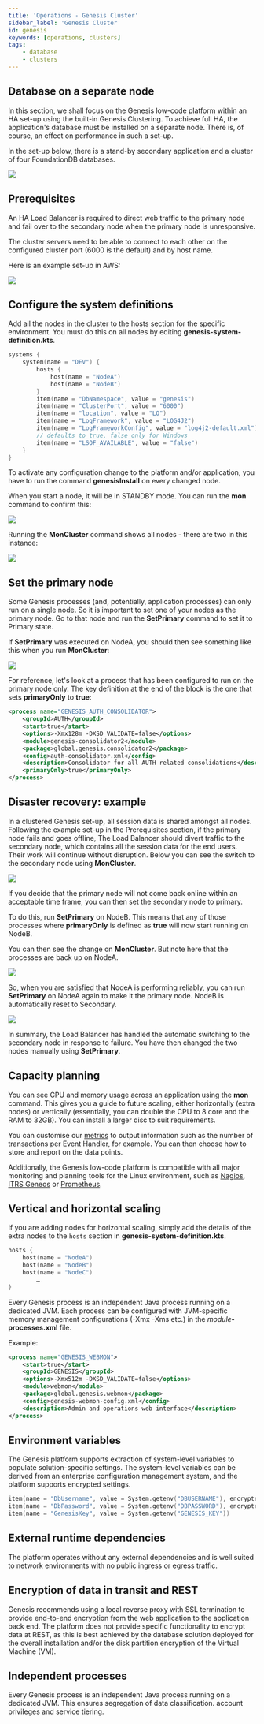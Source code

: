 ```yaml
---
title: 'Operations - Genesis Cluster'
sidebar_label: 'Genesis Cluster'
id: genesis
keywords: [operations, clusters]
tags:
    - database
    - clusters
---
```




## Database on a separate node
In this section, we shall focus on the Genesis low-code platform within an HA set-up using the built-in Genesis Clustering. To achieve full HA, the application's database must be installed on a separate node. There is, of course, an effect on performance in such a set-up.

In the set-up below, there is a stand-by secondary application and a cluster of four FoundationDB databases.

![](/img/cluster-db.png)

## Prerequisites
An HA Load Balancer is required to direct web traffic to the primary node and fail over to the secondary node when the primary node is unresponsive.

The cluster servers need to be able to connect to each other on the configured cluster port (6000 is the default) and by host name.

Here is an example set-up in AWS:

![](/img/cluster-1.png)

## Configure the system definitions

Add all the nodes in the cluster to the hosts section for the specific environment. You must do this on all nodes by editing **genesis-system-definition.kts**.

```kotlin
systems {
    system(name = "DEV") {
        hosts {
            host(name = "NodeA")
            host(name = "NodeB")
        }
        item(name = "DbNamespace", value = "genesis")
        item(name = "ClusterPort", value = "6000")
        item(name = "location", value = "LO")
        item(name = "LogFramework", value = "LOG4J2")
        item(name = "LogFrameworkConfig", value = "log4j2-default.xml")
        // defaults to true, false only for Windows
        item(name = "LSOF_AVAILABLE", value = "false")
    }
}
```

To activate any configuration change to the platform and/or application, you have to run the command **genesisInstall** on every changed node.

When you start a node, it will be in STANDBY mode. You can run the **mon** command to confirm this:

![](/img/cluster-2-mon.png)

Running the **MonCluster** command shows all nodes - there are two in this instance:

![](/img/cluster-3-moncluster.png)

## Set the primary node

Some Genesis processes (and, potentially, application processes) can only run on a single node. So it is important to set one of your nodes as the primary node. Go to that node and run the **SetPrimary** command to set it to Primary state.

If **SetPrimary** was executed on NodeA, you should then see something like this when you run **MonCluster**:

![](/img/cluster-nodea-now-primary.png)

For reference, let's look at a process that has been configured to run on the primary node only. The key definition at the end of the block is the one that sets **primaryOnly** to **true**:

```xml
<process name="GENESIS_AUTH_CONSOLIDATOR">
    <groupId>AUTH</groupId>
    <start>true</start>
    <options>-Xmx128m -DXSD_VALIDATE=false</options>
    <module>genesis-consolidator2</module>
    <package>global.genesis.consolidator2</package>
    <config>auth-consolidator.xml</config>
    <description>Consolidator for all AUTH related consolidations</description>
    <primaryOnly>true</primaryOnly>
</process>
```

## Disaster recovery: example

In a clustered Genesis set-up, all session data is shared amongst all nodes. Following the example set-up in the Prerequisites section, if the primary node fails and goes offline, The Load Balancer should divert traffic to the secondary node, which contains all the session data for the end users. Their work will continue without disruption. Below you can see the switch to the secondary node using **MonCluster**.

![](/img/cluster-4-disaster-a.png)

If you decide that the primary node will not come back online within an acceptable time frame, you can then set the secondary node to primary.

To do this, run **SetPrimary** on NodeB. This means that any of those processes where **primaryOnly** is defined as **true** will now start running on NodeB.

You can then see the change on **MonCluster**. But note here that the processes are back up on NodeA.

![](/img/cluster-5-disaster-c.png)

So, when you are satisfied that NodeA is performing reliably, you can run **SetPrimary** on NodeA again to make it the primary node. NodeB is automatically reset to Secondary.

![](/img/cluster-6-disasterd.png)

In summary, the Load Balancer has handled the automatic switching to the secondary node in response to failure. You have then changed the two nodes manually using **SetPrimary**.

## Capacity planning
You can see CPU and memory usage across an application using the **mon** command. This gives you a guide to future scaling, either horizontally (extra nodes) or vertically (essentially, you can double the CPU to 8 core and the RAM to 32GB). You can install a larger disc to suit requirements.

You can customise our [metrics](/operations/metrics/introduction/) to output information such as the number of transactions per Event Handler, for example. You can then choose how to store and report on the data points.

Additionally, the Genesis low-code platform is compatible with all major monitoring and planning tools for the Linux environment, such as [Nagios](https://nagios.com), [ITRS Geneos](https://www.itrsgroup.com/products/capacity-planner) or [Prometheus](https://prometheus.io/blog/2019/10/10/remote-read-meets-streaming/#summary).


## Vertical and horizontal scaling

If you are adding nodes for horizontal scaling, simply add the details of the extra nodes to the `hosts` section in **genesis-system-definition.kts**.

```kotlin
hosts {
    host(name = "NodeA")
    host(name = "NodeB")
    host(name = "NodeC")
        …
}
```

Every Genesis process is an independent Java process running on a dedicated JVM. Each process can be configured with JVM-specific memory management configurations (-Xmx -Xms etc.) in the _module_**-processes.xml** file.

Example:

```xml
<process name="GENESIS_WEBMON">
    <start>true</start>
    <groupId>GENESIS</groupId>
    <options>-Xmx512m -DXSD_VALIDATE=false</options>
    <module>webmon</module>
    <package>global.genesis.webmon</package>
    <config>genesis-webmon-config.xml</config>
    <description>Admin and operations web interface</description>
</process>
```

## Environment variables

The Genesis platform supports extraction of system-level variables to populate solution-specific settings. The system-level variables can be derived from an enterprise configuration management system, and the platform supports encrypted settings.

```kotlin
item(name = "DbUsername", value = System.getenv("DBUSERNAME"), encrypted = true)
item(name = "DbPassword", value = System.getenv("DBPASSWORD"), encrypted = true)
item(name = "GenesisKey", value = System.getenv("GENESIS_KEY"))
```

## External runtime dependencies

The platform operates without any external dependencies and is well suited to network environments with no public ingress or egress traffic. 

## Encryption of data in transit and REST

Genesis recommends using a local reverse proxy with SSL termination to provide end-to-end encryption from the web application to the application back end. The platform does not provide specific functionality to encrypt data at REST, as this is best achieved by the database solution deployed for the overall installation and/or the disk partition encryption of the Virtual Machine (VM).

## Independent processes

Every Genesis process is an independent Java process running on a dedicated JVM. This ensures segregation of data classification. account privileges and service tiering.
